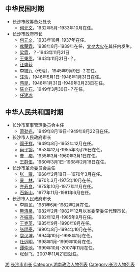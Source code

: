==中华民国时期==
*长沙市政筹备处处长
**[[何元文|何元文]]，1932年5月-1933年10月在任。
*长沙市政府市长
**[[何元文|何元文]]，1933年10月-1937年在任。
**[[席楚霖|席楚霖]]，1938年8月-1939年在任，[[文夕大火|文夕大火]]在其任内发生。
**[[梁霖|梁霖]]，？-1943年11月21日
**[[王秉丞|王秉丞]]，1943年11月21日-？。
**[[汪盛荻|汪盛荻]]
**[[李毓九|李毓九]]（代理），1945年9月9日-？在任。
**[[汪浩|汪浩]]，1946年5月1日-1948年1月31日在任。
**[[蒋昆|蒋昆]]，1948年1月31日-1949年3月23日在任。
**[[陈介石|陈介石]]，1949年3月30日-？在任。
**[[任建冰|任建冰]]

==中华人民共和国时期== 
*长沙市军事管理委员会主任
**[[萧劲光|萧劲光]]，1949年8月19日-1949年8月22日在任。
*长沙市人民政府市长
**[[阎子祥|阎子祥]]，1949年8月-1952年12月在任。
**[[尚子锦|尚子锦]]，1953年12月-1955年3月26日在任。
**[[曹痴|曹　痴]]，1955年3月-1960年3月1日在任。
**[[王群伍|王群伍]]，1960年3月1日-1968年2月18日在任。
*长沙市革命委员会主任
**[[张骥|张　骥]]，1968年2月18日—1970年3月在任。
**[[景林|景　林]]，1970年3月-1975年10月在任。
**[[齐寿良|齐寿良]]，1975年10月-1977年11月在任。
**[[石新山|石新山]]，1977年11月-1981年6月在任。
*长沙市人民政府市长
**[[李照民|李照民]]，1981年6月-1982年2月在任。
**[[熊清泉|熊清泉]]，1982年2月-1982年12月以省委常委任代理市长。
**[[齐振瑛|齐振瑛]]，1982年12月-1985年9月在任。
**[[王克英|王克英]]，1985年9月-1990年8月在任。
**[[张明泰|张明泰]]，1990年8月-1994年10月在任。
**[[袁汉坤|袁汉坤]]，1994年10月-1998年1月在任。
**[[杜远明|杜远明]]，1998年1月-1999年10月在任。
**[[谭仲池|谭仲池]]，1999年10月-2007年11月在任。
**[[张剑飞|张剑飞]]，2007年11月21日就任。
{{长沙市市长}}
[[Category:中国市长列表|湘]]
[[Category:长沙市市长|]]
[[Category:湖南政治人物列表|Category:湖南政治人物列表]]
[[Category:长沙人物列表|Category:长沙人物列表]]